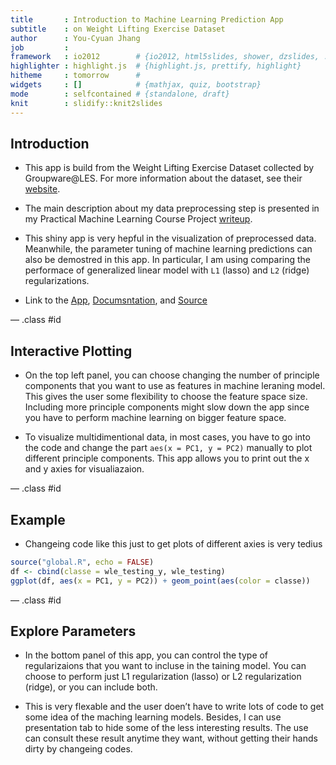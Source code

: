 ```yaml
---
title       : Introduction to Machine Learning Prediction App
subtitle    : on Weight Lifting Exercise Dataset
author      : You-Cyuan Jhang
job         : 
framework   : io2012        # {io2012, html5slides, shower, dzslides, ...}
highlighter : highlight.js  # {highlight.js, prettify, highlight}
hitheme     : tomorrow      # 
widgets     : []            # {mathjax, quiz, bootstrap}
mode        : selfcontained # {standalone, draft}
knit        : slidify::knit2slides
---
```


## Introduction

- This app is build from the Weight Lifting Exercise Dataset collected by Groupware@LES. For more information about the dataset, see their [website](http://groupware.les.inf.puc-rio.br/har).

- The main description about my data preprocessing step is presented in my Practical Machine Learning Course Project [writeup](http://adason.github.io/Weight_Lifting_Exercise_ML/tree_based_prediction.html).

- This shiny app is very hepful in the visualization of preprocessed data. Meanwhile, the parameter tuning of machine learning predictions can also be demostred in this app. In particular, I am using comparing the performace of generalized linear model with `L1` (lasso) and `L2` (ridge) regularizations.

- Link to the [App](https://adason.shinyapps.io/wle_app/), [Documsntation](https://github.com/adason/Weight_Lifting_Exercise_ML_App/blob/master/README.md), and [Source](https://github.com/adason/Weight_Lifting_Exercise_ML_App)


--- .class #id 

## Interactive Plotting

- On the top left panel, you can choose changing the number of principle components that you want to use as features in machine leraning model. This gives the user some flexibility to choose the feature space size. Including more principle components might slow down the app since you have to perform machine learning on bigger feature space.

- To visualize multidimentional data, in most cases, you have to go into the code and change the part `aes(x = PC1, y = PC2)` manually to plot different principle components. This app allows you to print out the x and y axies for visualiazaion. 


--- .class #id

## Example
- Changeing code like this just to get plots of different axies is very tedius

```r
source("global.R", echo = FALSE)
df <- cbind(classe = wle_testing_y, wle_testing)
ggplot(df, aes(x = PC1, y = PC2)) + geom_point(aes(color = classe))
```

--- .class #id

## Explore Parameters

- In the bottom panel of this app, you can control the type of regularizaions that you want to incluse in the taining model. You can choose to perform just L1 regularization (lasso) or L2 regularization (ridge), or you can include both.

- This is very flexable and the user doen't have to write lots of code to get some idea of the maching learning models. Besides, I can use presentation tab to hide some of the less interesting results. The use can consult these result anytime they want, without getting their hands dirty by changeing codes.
